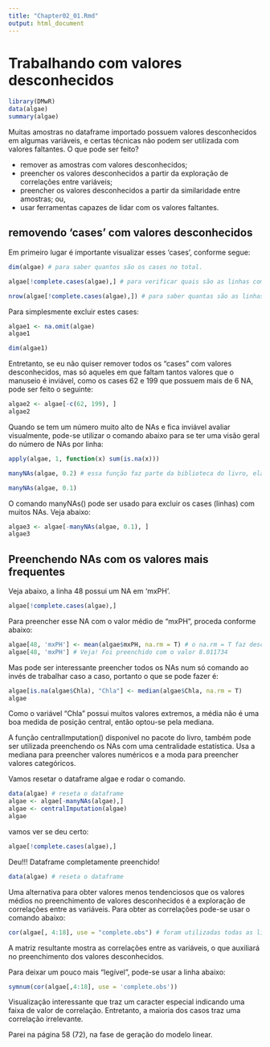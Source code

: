 ```yaml
---
title: "Chapter02_01.Rmd"
output: html_document
---
```

# Trabalhando com valores desconhecidos

```r
library(DMwR)
data(algae)
summary(algae)
```

Muitas amostras no dataframe importado possuem valores desconhecidos em algumas variáveis, e certas técnicas não podem ser utilizada com valores faltantes. O que pode ser feito?

* remover as amostras com valores desconhecidos;
* preencher os valores desconhecidos a partir da exploração de correlações entre variáveis;
* preencher os valores desconhecidos a partir da similaridade entre amostras; ou,
* usar ferramentas capazes de lidar com os valores faltantes.

## removendo 'cases' com valores desconhecidos

Em primeiro lugar é importante visualizar esses 'cases', conforme segue:

```r
dim(algae) # para saber quantos são os cases no total.
```
```r
algae[!complete.cases(algae),] # para verificar quais são as linhas com valores desconhecidos.
```

```r
nrow(algae[!complete.cases(algae),]) # para saber quantas são as linhas com valores desconhecidos.
```

Para simplesmente excluir estes cases:

```r
algae1 <- na.omit(algae)
algae1
```

```r
dim(algae1)
```

Entretanto, se eu não quiser remover todos os "cases" com valores desconhecidos, mas só aqueles em que faltam tantos valores que o manuseio é inviável, como os cases 62 e 199 que possuem mais de 6 NA, pode ser feito o seguinte:

```r
algae2 <- algae[-c(62, 199), ]
algae2
```

Quando se tem um número muito alto de NAs e fica inviável avaliar visualmente, pode-se utilizar o comando abaixo para se ter uma visão geral do número de NAs por linha:

```r
apply(algae, 1, function(x) sum(is.na(x)))
```

```r
manyNAs(algae, 0.2) # essa função faz parte da biblioteca do livro, ela mostra quais linhas possuem muitos NAs... o parâmetro 0.2 é calibrável... 0.1 traz mais cases.
```
```r
manyNAs(algae, 0.1)
```

O comando manyNAs() pode ser usado para excluir os cases (linhas) com muitos NAs. Veja abaixo:

```r
algae3 <- algae[-manyNAs(algae, 0.1), ]
algae3
```

## Preenchendo NAs com os valores mais frequentes

Veja abaixo, a linha 48 possui um NA em 'mxPH'.

```r
algae[!complete.cases(algae),]
```

Para preencher esse NA com o valor médio de "mxPH", proceda conforme abaixo:

```r
algae[48, 'mxPH'] <- mean(algae$mxPH, na.rm = T) # o na.rm = T faz desconsiderar qualquer NA na média calculada.
algae[48, 'mxPH'] # Veja! Foi preenchido com o valor 8.011734
```

Mas pode ser interessante preencher todos os NAs num só comando ao invés de trabalhar caso a caso, portanto o que se pode fazer é:

```r
algae[is.na(algae$Chla), "Chla"] <- median(algae$Chla, na.rm = T)
algae
```

Como o variável "Chla" possui muitos valores extremos, a média não é uma boa medida de posição central, então optou-se pela mediana.

A função centralImputation() disponível no pacote do livro, também pode ser utilizada preenchendo os NAs com uma centralidade estatística. Usa a mediana para preencher valores numéricos e a moda para preencher valores categóricos.

Vamos resetar o dataframe algae e rodar o comando.

```r
data(algae) # reseta o dataframe
algae <- algae[-manyNAs(algae),]
algae <- centralImputation(algae)
algae
```

vamos ver se deu certo:

```r
algae[!complete.cases(algae),]
```

Deu!!! Dataframe completamente preenchido! 

```r
data(algae) # reseta o dataframe
```

Uma alternativa para obter valores menos tendenciosos que os valores médios no preenchimento de valores desconhecidos é a exploração de correlações entre as variáveis. 
Para obter as correlações pode-se usar o comando abaixo:

```r
cor(algae[, 4:18], use = "complete.obs") # foram utilizadas todas as linhas e as colunas 4 a 18, porque as 3 primeiras colunas são variáveis categóricas. O atribuito 'use = "complete.obs"' diz ao R para desconsiderar os valores desconhecidos.

```

A matriz resultante mostra as correlações entre as variáveis, o que auxiliará no preenchimento dos valores desconhecidos.

Para deixar um pouco mais "legível", pode-se usar a linha abaixo:

```r
symnum(cor(algae[,4:18], use = 'complete.obs'))
```

Visualização interessante que traz um caracter especial indicando uma faixa de valor de correlação. Entretanto, a maioria dos casos traz uma correlação irrelevante.

Parei na página 58 (72), na fase de geração do modelo linear.


